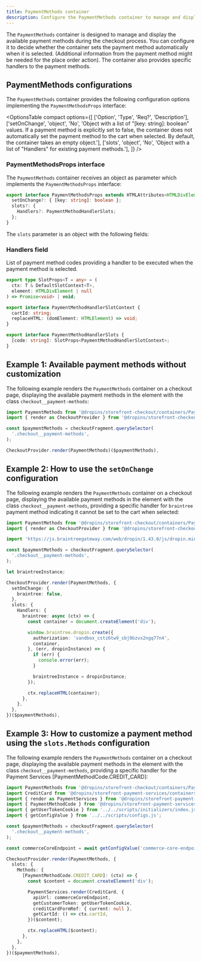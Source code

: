 ```yaml
---
title: PaymentMethods container
description: Configure the PaymentMethods container to manage and display available payment methods during checkout.
---
```



The `PaymentMethods` container is designed to manage and display the available payment methods during the checkout process. You can configure it to decide whether the container sets the payment method automatically when it is selected. (Additional information from the payment method might be needed for the place order action). The container also provides specific handlers to the payment methods.

## PaymentMethods configurations

The `PaymentMethods` container provides the following configuration options implementing the `PaymentMethodsProps` interface:

<OptionsTable
  compact
  options={[
    ['Option', 'Type', 'Req?', 'Description'],
    ['setOnChange', 'object', 'No', 'Object with a list of "[key: string]: boolean" values. If a payment method is explicitly set to false, the container does not automatically set the payment method to the cart when selected. By default, the container takes an empty object.'],
    ['slots', 'object', 'No', 'Object with a list of "Handlers" for existing payment methods.'],
  ]}
/>

### PaymentMethodsProps interface

The `PaymentMethods` container receives an object as parameter which implements the `PaymentMethodsProps` interface:

```ts
export interface PaymentMethodsProps extends HTMLAttributes<HTMLDivElement> {
  setOnChange?: { [key: string]: boolean };
  slots?: {
    Handlers?: PaymentMethodHandlerSlots;
  };
}
```

The `slots` parameter is an object with the following fields:

### Handlers field

List of payment method codes providing a handler to be executed when the payment method is selected.

```ts
export type SlotProps<T = any> = (
  ctx: T & DefaultSlotContext<T>,
  element: HTMLDivElement | null
) => Promise<void> | void;

export interface PaymentMethodHandlerSlotContext {
  cartId: string;
  replaceHTML: (domElement: HTMLElement) => void;
}

export interface PaymentMethodHandlerSlots {
  [code: string]: SlotProps<PaymentMethodHandlerSlotContext>;
}
```

## Example 1: Available payment methods without customization

The following example renders the `PaymentMethods` container on a checkout page, displaying the available payment methods in the element with the class `checkout__payment-methods`:

```ts
import PaymentMethods from '@dropins/storefront-checkout/containers/PaymentMethods.js';
import { render as CheckoutProvider } from '@dropins/storefront-checkout/render.js';

const $paymentMethods = checkoutFragment.querySelector(
  '.checkout__payment-methods',
);

CheckoutProvider.render(PaymentMethods)($paymentMethods),
```

## Example 2: How to use the `setOnChange` configuration

The following example renders the `PaymentMethods` container on a checkout page, displaying the available payment methods in the element with the class `checkout__payment-methods`, providing a specific handler for `braintree` payment method indicating it cannot be set to the cart when selected:

```ts
import PaymentMethods from '@dropins/storefront-checkout/containers/PaymentMethods.js';
import { render as CheckoutProvider } from '@dropins/storefront-checkout/render.js';

import 'https://js.braintreegateway.com/web/dropin/1.43.0/js/dropin.min.js';

const $paymentMethods = checkoutFragment.querySelector(
  '.checkout__payment-methods',
);

let braintreeInstance;

CheckoutProvider.render(PaymentMethods, {
  setOnChange: {
    braintree: false,
  },
  slots: {
    Handlers: {
      braintree: async (ctx) => {
        const container = document.createElement('div');

        window.braintree.dropin.create({
          authorization: 'sandbox_cstz6tw9_sbj9bzvx2ngq77n4',
          container,
        }, (err, dropinInstance) => {
          if (err) {
            console.error(err);
          }

          braintreeInstance = dropinInstance;
        });

        ctx.replaceHTML(container);
      },
    },
  },
})($paymentMethods),
```

## Example 3: How to customize a payment method using the `slots.Methods` configuration

The following example renders the `PaymentMethods` container on a checkout page, displaying the available payment methods in the element with the class `checkout__payment-methods`, providing a specific handler for the Payment Services [PaymentMethodCode.CREDIT_CARD]:

```ts
import PaymentMethods from '@dropins/storefront-checkout/containers/PaymentMethods.js';
import CreditCard from '@dropins/storefront-payment-services/containers/CreditCard.js';
import { render as PaymentServices } from '@dropins/storefront-payment-services/render.js';
import { PaymentMethodCode } from '@dropins/storefront-payment-services/api.js';
import { getUserTokenCookie } from '../../scripts/initializers/index.js';
import { getConfigValue } from '../../scripts/configs.js';

const $paymentMethods = checkoutFragment.querySelector(
  '.checkout__payment-methods',
);

const commerceCoreEndpoint = await getConfigValue('commerce-core-endpoint');

CheckoutProvider.render(PaymentMethods, {
  slots: {
    Methods: {
      [PaymentMethodCode.CREDIT_CARD]: (ctx) => {
        const $content = document.createElement('div');

        PaymentServices.render(CreditCard, {
          apiUrl: commerceCoreEndpoint,
          getCustomerToken: getUserTokenCookie,
          creditCardFormRef: { current: null },
          getCartId: () => ctx.cartId,
        })($content);

        ctx.replaceHTML($content);
      },
    },
  },
})($paymentMethods),
```
